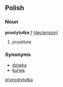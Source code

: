 ==Polish==
===Noun===
'''prostytutka''' ''f'' ([[Wiktionary Appendix:Polish hard feminine noun declension|declension]])
# prostitute

===Synonyms===
* [[dziwka]]
* [[kurwa]]
[[pl:prostytutka]]